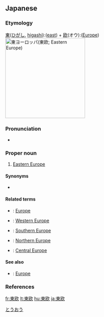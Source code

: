 {{also|东欧|東歐}}
==Japanese==
{{ja-kanjitab|とう|おう|yomi=o}}

===Etymology===
[[東]]([[ひがし]], [[higashi]]):([[east]]) + [[欧]](オウ):([[Europe]])
[[Image:Eastern-Europe-small.png|thumb|right|250px|東ヨーロッパ(東欧; Eastern Europe)]]

===Pronunciation===
* {{ja-pron|とうおう|y=o|acc=0|acc_ref=NHK}}

===Proper noun===
{{ja-pos|proper|kyu=東歐|とうおう}}

# [[Eastern Europe]]

====Synonyms====
* {{ja-r|東ヨーロッパ|^ひがし-^ヨーロッパ}}

====Related terms====
* {{ja-r|欧州|^おうしゅう}}: [[Europe]]
* {{ja-r|西欧|^せいおう}}: [[Western Europe]]
* {{ja-r|南欧|^なんおう}}: [[Southern Europe]]
* {{ja-r|北欧|^ほくおう}}: [[Northern Europe]]
* {{ja-r|中欧|^ちゅうおう}}: [[Central Europe]]

====See also====
* {{ja-r|ヨーロッパ|caps=y}}: [[Europe]]

===References===
<references/>

[[Category:ja:Place names|とうおう]]

[[fr:東欧]]
[[lt:東欧]]
[[hu:東欧]]
[[ja:東欧]]